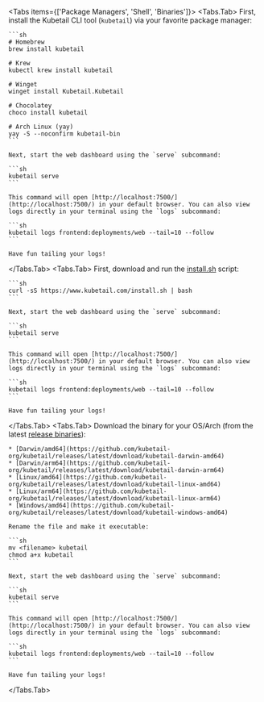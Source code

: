 
<Tabs items={['Package Managers', 'Shell', 'Binaries']}>
  <Tabs.Tab>
    First, install the Kubetail CLI tool (`kubetail`) via your favorite package manager:

    ```sh
    # Homebrew
    brew install kubetail

    # Krew
    kubectl krew install kubetail

    # Winget
    winget install Kubetail.Kubetail

    # Chocolatey
    choco install kubetail

    # Arch Linux (yay)
    yay -S --noconfirm kubetail-bin
    ```

    Next, start the web dashboard using the `serve` subcommand:

    ```sh
    kubetail serve
    ```

    This command will open [http://localhost:7500/](http://localhost:7500/) in your default browser. You can also view logs directly in your terminal using the `logs` subcommand:

    ```sh
    kubetail logs frontend:deployments/web --tail=10 --follow
    ```

    Have fun tailing your logs!
  </Tabs.Tab>
  <Tabs.Tab>
    First, download and run the [install.sh](/install.sh) script:

    ```sh
    curl -sS https://www.kubetail.com/install.sh | bash
    ```

    Next, start the web dashboard using the `serve` subcommand:

    ```sh
    kubetail serve
    ```

    This command will open [http://localhost:7500/](http://localhost:7500/) in your default browser. You can also view logs directly in your terminal using the `logs` subcommand:

    ```sh
    kubetail logs frontend:deployments/web --tail=10 --follow
    ```

    Have fun tailing your logs!
  </Tabs.Tab>
  <Tabs.Tab>
    Download the binary for your OS/Arch (from the latest [release binaries](https://github.com/kubetail-org/kubetail/releases/latest)):

    * [Darwin/amd64](https://github.com/kubetail-org/kubetail/releases/latest/download/kubetail-darwin-amd64)
    * [Darwin/arm64](https://github.com/kubetail-org/kubetail/releases/latest/download/kubetail-darwin-arm64)
    * [Linux/amd64](https://github.com/kubetail-org/kubetail/releases/latest/download/kubetail-linux-amd64)
    * [Linux/arm64](https://github.com/kubetail-org/kubetail/releases/latest/download/kubetail-linux-arm64)
    * [Windows/amd64](https://github.com/kubetail-org/kubetail/releases/latest/download/kubetail-windows-amd64)

    Rename the file and make it executable:

    ```sh
    mv <filename> kubetail
    chmod a+x kubetail
    ```

    Next, start the web dashboard using the `serve` subcommand:

    ```sh
    kubetail serve
    ```

    This command will open [http://localhost:7500/](http://localhost:7500/) in your default browser. You can also view logs directly in your terminal using the `logs` subcommand:

    ```sh
    kubetail logs frontend:deployments/web --tail=10 --follow
    ```

    Have fun tailing your logs!
  </Tabs.Tab>
</Tabs>
